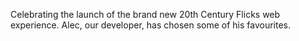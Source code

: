 Celebrating the launch of the brand new 20th Century Flicks web experience. 
Alec, our developer, has chosen some of his favourites.
